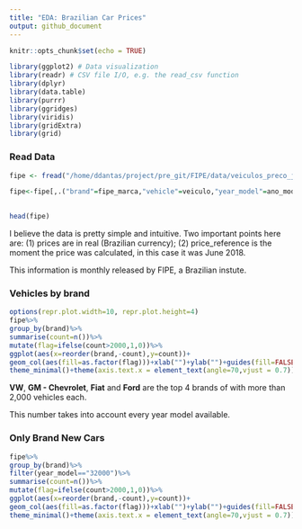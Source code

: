 ```yaml
---
title: "EDA: Brazilian Car Prices"
output: github_document
---
```


```r
knitr::opts_chunk$set(echo = TRUE)

library(ggplot2) # Data visualization
library(readr) # CSV file I/O, e.g. the read_csv function
library(dplyr)
library(data.table)
library(purrr)
library(ggridges)
library(viridis)
library(gridExtra)
library(grid)
```

### Read Data

```r
fipe <- fread("/home/ddantas/project/pre_git/FIPE/data/veiculos_preco_junho_de_2018.csv")
```
```r
fipe<-fipe[,.("brand"=fipe_marca,"vehicle"=veiculo,"year_model"=ano_modelo,"fuel"=combustivel,"price_reference"="June 2018",price)][,fuel:=ifelse(fuel=="Gasolina","Gasoline",
                                                                                                                                                  ifelse("Alcool","Alcohol",fuel))]

head(fipe)
```

I believe the data is pretty simple and intuitive. Two important points here are: (1) prices are in real (Brazilian currency); (2) price_reference is the moment the price was calculated, in this case it was June 2018.

This information is monthly released by FIPE, a Brazilian instute.


### Vehicles by brand

```r
options(repr.plot.width=10, repr.plot.height=4)
fipe%>%
group_by(brand)%>%
summarise(count=n())%>%
mutate(flag=ifelse(count>2000,1,0))%>%
ggplot(aes(x=reorder(brand,-count),y=count))+
geom_col(aes(fill=as.factor(flag)))+xlab("")+ylab("")+guides(fill=FALSE)+
theme_minimal()+theme(axis.text.x = element_text(angle=70,vjust = 0.7))
```



**VW**, **GM - Chevrolet**, **Fiat** and **Ford** are the top 4 brands of with more than 2,000 vehicles each.

This number takes into account every year model available.

### Only Brand New Cars

```r
fipe%>%
group_by(brand)%>%
filter(year_model=="32000")%>%
summarise(count=n())%>%
mutate(flag=ifelse(count>2000,1,0))%>%
ggplot(aes(x=reorder(brand,-count),y=count))+
geom_col(aes(fill=as.factor(flag)))+xlab("")+ylab("")+guides(fill=FALSE)+
theme_minimal()+theme(axis.text.x = element_text(angle=70,vjust = 0.7))
```
